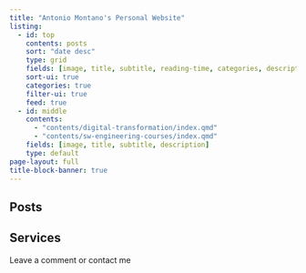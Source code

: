 ```yaml
---
title: "Antonio Montano's Personal Website"
listing:
  - id: top
    contents: posts
    sort: "date desc"
    type: grid
    fields: [image, title, subtitle, reading-time, categories, description, author, date]
    sort-ui: true
    categories: true
    filter-ui: true
    feed: true
  - id: middle
    contents: 
      - "contents/digital-transformation/index.qmd"
      - "contents/sw-engineering-courses/index.qmd"
    fields: [image, title, subtitle, description]
    type: default
page-layout: full
title-block-banner: true
---
```


## Posts

::: {#top}
:::

## Services

::: {#middle}
:::

Leave a comment or contact me
